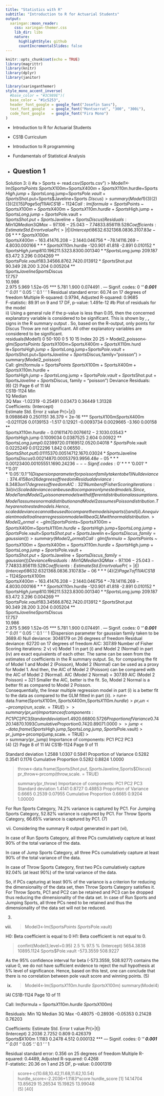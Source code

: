 ```yaml
---
title: "Statistics with R"
subtitle: "Introduction to R for Actuarial Students"
output:
  xaringan::moon_reader:
    css: xaringan-themer.css
    lib_dir: libs
    nature:
      highlightStyle: github
      countIncrementalSlides: false
---
```



```r
knitr::opts_chunk$set(echo = TRUE)
library(magrittr)
library(knitr)
library(dplyr)
library(janitor)


```

```r
library(xaringanthemer)
style_mono_accent_inverse(
  #base_color = "#3C989E")(
  base_color = "#1c5253",
  header_font_google = google_font("Josefin Sans"),
  text_font_google   = google_font("Montserrat", "300", "300i"),
  code_font_google   = google_font("Fira Mono")
)
```


* Introduction to R for Actuarial Students

* CS1B Curriculum

* Introduction to R programming
* Fundamentals of Statistical Analysis

* Question 1
---

Solution 3: 
i) 
#a > Sports <- read.csv(Sports.csv") 
> Model1<-lm(Sports$Points~Sports$X100m+Sports$X400m+Sports$X110m.hurdle+Sports
 $High.jump+Sports$Long.jump+Sports$Pole.vault+Sports$Shot.put+Sports$Javeline+Sports
 $Discus) 
> summary(Model1)  
(3) 
(2) 
(3) 
(2) 
[15] 
Page 5 of 11 
IAI                             
CS1B-1124 
Call: 
lm(formula = Sports$Points ~ Sports$X100m + Sports$X400m + Sports$X110m.hurdle +  
Sports$High.jump + Sports$Long.jump + Sports$Pole.vault +  
Sports$Shot.put + Sports$Javeline + Sports$Discus) 
Residuals: 
Min      1Q  Median      3Q     Max  -97.106 -25.043  -7.748  33.856 119.528  
Coefficients: 
Estimate Std. Error t value Pr(>|t|)     
(Intercept)         
8632.632   1368.083   6.310 7.83e-06 *** 
Sports$X100m        
Sports$X400m         -163.414     76.208  -2.144 0.046756 *   -78.141     16.269  -4.803 0.000166 *** 
Sports$X110m.hurdle -120.901     41.818  -2.891 0.010152 *   
Sports$High.jump     810.196    211.532   3.830 0.001340 **  
Sports$Long.jump     209.187     63.472   3.296 0.004269 **  
Sports$Pole.vault    183.345     66.876   2.742 0.013912 *   
Sports$Shot.put       
90.349     28.200   3.204 0.005204 **  
Sports$Javeline       
Sports$Discus         
17.757      
10.986      
2.975   5.969 1.52e-05 *** 
5.781   1.900 0.074491 .   --- 
Signif. codes:  0 ‘***’ 0.001 ‘**’ 0.01 ‘*’ 0.05 ‘.’ 0.1 ‘ ’ 1 
Residual standard error: 60.74 on 17 degrees of freedom 
Multiple R-squared:  0.9794, 
Adjusted R-squared:  0.9685  
F-statistic: 89.91 on 9 and 17 DF,  p-value: 1.491e-12 
#b Plot of residuals for the model  
ii) 
Using a general rule if the p-value is less than  0.05, then the concerned explanatory variable 
is considered to be significant. This is shown by *,  **, *** signs in the R summary output . 
So, based on the R-output, only points for Discus Throw are not significant. All other 
explanatory variables are considered to be significant.    
residuals(Model1)
 0 50-100
 0
 5
 10
 15
 Index
 20
 25
 > Model2_poisson<-glm(Sports$Points~Sports$X100m+Sports$X400m+Sports$X110m.hurd
 le+Sports$High.jump+Sports$Long.jump+Sports$Pole.vault+Sports$Shot.put+Sports$Javelin
 e+Sports$Discus,family="poisson") 
> summary(Model2_poisson)  
Call: 
glm(formula = Sports$Points ~ Sports$X100m + Sports$X400m + Sports$X110m.hurdle +  
Sports$High.jump + Sports$Long.jump + Sports$Pole.vault +  
Sports$Shot.put + Sports$Javeline + Sports$Discus, family = "poisson") 
Deviance Residuals:   
(6) 
(2) 
Page 6 of 11 
IAI                             
CS1B-1124 
Min        
1Q    Median        
3Q       Max   -1.02319  -0.25491   0.03473   0.36449   1.31328   
Coefficients: 
(Intercept)          
Estimate Std. Error z value Pr(>|z|)     
9.0988649  0.2501151  36.379  < 2e-16 *** 
Sports$X100m        
Sports$X400m        -0.0211126  0.0139153  -1.517  0.12921     -0.0093734  0.0029665  -3.160  0.00158 **  
Sports$X110m.hurdle -0.0161147  0.0076612  -2.103  0.03543 *   
Sports$High.jump     0.1009034  0.0387525   2.604  0.00922 **  
Sports$Long.jump     0.0239972  0.0116951   2.052  0.04018 *   
Sports$Pole.vault    0.0225249  0.0122296   1.842  0.06550 .   
Sports$Shot.put      
0.0111537  0.0051471   2.167  0.03024 *   
Sports$Javeline      
Sports$Discus        
0.0021487  0.0005379   3.995 6.48e-05 *** 
0.0012340  0.0010555   1.169  0.24236     --- 
Signif. codes:  0 ‘***’ 0.001 ‘**’ 0.01 ‘*’ 0.05 ‘.’ 0.1 ‘ ’ 1 
(Dispersion parameter for poisson family taken to be 1) 
Null deviance: 374.4158  on 26  degrees of freedom 
Residual deviance:   8.3483  on 17  degrees of freedom 
AIC: 321 
Number of Fisher Scoring iterations: 3 
iii) 
iv) 
Scaled deviance can be used to compare only nested models.  
Since, Model 1 and Model2_Poisson are models with different distributional assumptions. 
Model 1 assumes normal distribution and Model 2 assumes Poisson distribution.  
They are not nested models. 
Hence, scaled deviance cannot be used to compare the models in parts (i) and (ii). 
An equivalent model to a linear regression model will be a GLM with normal distribution.   
> Model2_normal<-glm(Sports$Points~Sports$X100m+Sports$X400m+Sports$X110m.hurdl
 e+Sports$High.jump+Sports$Long.jump+Sports$Pole.vault+Sports$Shot.put+Sports$Javelin
 e+Sports$Discus,family=gaussian()) 
> summary(Model2_normal)  
Call: 
glm(formula = Sports$Points ~ Sports$X100m + Sports$X400m + Sports$X110m.hurdle +  
Sports$High.jump + Sports$Long.jump + Sports$Pole.vault +  
Sports$Shot.put + Sports$Javeline + Sports$Discus, family = gaussian()) 
Deviance Residuals:  
Min       
1Q   Median       3Q      Max   -97.106  -25.043   -7.748   33.856  119.528   
Coefficients: 
Estimate Std. Error t value Pr(>|t|)     
(Intercept)         
8632.632   1368.083   6.310 7.83e-06 ***  
(4) 
(2) 
Page 7 of 11 
IAI                             
CS1B-1124 
Sports$X100m        
Sports$X400m         -163.414     76.208  -2.144 0.046756 *   -78.141     16.269  -4.803 0.000166 *** 
Sports$X110m.hurdle -120.901     41.818  -2.891 0.010152 *   
Sports$High.jump     810.196    211.532   3.830 0.001340 **  
Sports$Long.jump     209.187     63.472   3.296 0.004269 **  
Sports$Pole.vault    183.345     66.876   2.742 0.013912 *   
Sports$Shot.put       
90.349     28.200   3.204 0.005204 **  
Sports$Javeline       
Sports$Discus         
17.757      
10.986      
2.975   5.969 1.52e-05 *** 
5.781   1.900 0.074491 .   --- 
Signif. codes:  0 ‘***’ 0.001 ‘**’ 0.01 ‘*’ 0.05 ‘.’ 0.1 ‘ ’ 1 
(Dispersion parameter for gaussian family taken to be 3689.4) 
Null deviance: 3048179  on 26  degrees of freedom 
Residual deviance:   62720  on 17  degrees of freedom 
AIC: 307.89 
Number of Fisher Scoring iterations: 2 
v) 
vi) 
Model 1 in part (i) and Model 2 (Normal) in part (iv) are exact equivalents of each other. The 
same can be seen from the estimates of coefficients in the R summary output. 
So, for comparing the fit of Model 1 and Model 2 (Poisson), Model 2 (Normal) can be used as 
a proxy for Model 1. And then, the AIC of Model 2 (Poisson) can be compared with the AIC 
of Model 2 (Normal). 
AIC (Model 2 Normal) = 307.89 
AIC (Model 2 Poisson) = 321 
Smaller the AIC, better is the fit. So, Model 2 Normal is a better fit as compared to Model 2 
Poisson.  
Consequentially, the linear multiple regression model in part (i) is a better fit to the data as 
compared to the GLM fitted in part (ii). 
> run<-data.frame(Sports$X100m,Sports$X400m,Sports$X110m.hurdle) 
> pr_run<-prcomp(run,scale. = TRUE) 
>  
> summary(pr_run) 
Importance of components: 
PC1    PC2    PC3 
Standard deviation     1.492 0.6680 0.5726 
Proportion of Variance 0.742 0.1487 0.1093 
Cumulative Proportion  0.742 0.8907 1.0000 
>  
> jump<-data.frame(Sports$High.jump,Sports$Long.jump,Sports$Pole.vault) 
> pr_jump<-prcomp(jump,scale. = TRUE) 
>  
> summary(pr_jump) 
Importance of components: 
PC1    PC2    PC3  
(4) 
(2) 
Page 8 of 11 
IAI                             CS1B-1124 
     Page 9 of 11 
 
Standard deviation     1.2588 1.0307 0.5941 
Proportion of Variance 0.5282 0.3541 0.1176 
Cumulative Proportion  0.5282 0.8824 1.0000 
  
>  
> throw<-data.frame(Sports$Shot.put,Sports$Javeline,Sports$Discus) 
> pr_throw<-prcomp(throw,scale. = TRUE) 
>  
> summary(pr_throw) 
Importance of components: 
                          PC1    PC2     PC3 
Standard deviation     1.4141 0.8727 0.48853 
Proportion of Variance 0.6665 0.2539 0.07955 
Cumulative Proportion  0.6665 0.9204 1.00000  
  
For Run Sports Category, 74.2% variance is captured by PC1. 
For Jumping Sports Category, 52.82% variance is captured by PC1. 
For Throw Sports Category, 66.65% variance is captured by PC1.  (7) 
   
vii) Considering the summary R output generated in part (vi),  
 
In case of Run Sports Category, all three PCs cumulatively capture at least 90% of the total 
variance of the data. 
 
In case of Jump Sports Category, all three PCs cumulatively capture at least 90% of the total 
variance of the data. 
 
In case of Throw Sports Category, first two PCs cumulatively capture 92.04% (at least 90%) 
of the total variance of the data. 
 
So, if PCs capturing at least 90% of the variance is a criterion for reducing the dimensionality 
of the data set, then Throw Sports Category satisfies it. For Throw Sports, PC1 and PC2 can 
be retained and PC3 can be dropped thus reducing the dimensionality of the data set. In case 
of Run Sports and Jumping Sports, all three PCs need to be retained and thus the 
dimensionality of the data set will not be reduced.  
 
 
 
 
 
 
 
 
 
 
 
 
 
 
 
(3) 
   
viii) > Model3<-lm(Sports$Points~Sports$Pole.vault)  
  
H0: Beta coefficient is equal to 0 
H1: Beta coefficient is not equal to 0.   
   
 > confint(Model3,level=0.95) 
                      2.5 %     97.5 % 
(Intercept)       5654.3838 10895.1124 
Sports$Pole.vault -573.3559   508.9227  
   
 As the 95% confidence interval for beta (-573.3559, 508.9277) contains the value 0, we do 
not have sufficient evidence to reject the null hypothesis at 5% level of significance. Hence, 
based on this test, one can conclude that there is no correlation between pole vault score and 
winning points.  (5) 
   
ix) > Model4<-lm(Sports$X110m.hurdle~Sports$X100m) 
> summary(Model4) 
  
IAI                             CS1B-1124 
     Page 10 of 11 
 
Call: 
lm(formula = Sports$X110m.hurdle ~ Sports$X100m) 
 
Residuals: 
     Min       1Q   Median       3Q      Max  -0.48075 -0.28936 -0.05353  0.21428  0.76203  
 
Coefficients: 
             Estimate Std. Error t value Pr(>|t|)     
(Intercept)    2.2036     2.7252   0.809 0.426379     
Sports$X100m   1.1183     0.2478   4.512 0.000132 *** --- 
Signif. codes:  0 ‘***’ 0.001 ‘**’ 0.01 ‘*’ 0.05 ‘.’ 0.1 ‘ ’ 1 
 
Residual standard error: 0.356 on 25 degrees of freedom 
Multiple R-squared:  0.4489, Adjusted R-squared:  0.4268  
F-statistic: 20.36 on 1 and 25 DF,  p-value: 0.0001319 
  
> score<-c(10.68,10.42,11.68,11.62,10.54) 
> hurdle_score<-2.2036+1.1183*score 
> hurdle_score 
[1] 14.14704 13.85629 15.26534 15.19825 13.99048  
  (5) 
  [40] 
   